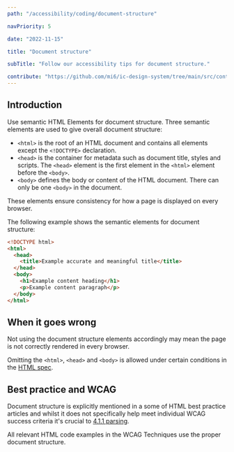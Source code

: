 ```yaml
---
path: "/accessibility/coding/document-structure"

navPriority: 5

date: "2022-11-15"

title: "Document structure"

subTitle: "Follow our accessibility tips for document structure."

contribute: "https://github.com/mi6/ic-design-system/tree/main/src/content/structured/accessibility/coding/document-structure.mdx"
---
```


## Introduction

Use semantic HTML Elements for document structure. Three semantic elements are used to give overall document structure:

- `<html>` is the root of an HTML document and contains all elements except the `<!DOCTYPE>` declaration.
- `<head>` is the container for metadata such as document title, styles and scripts. The `<head>` element is the first element in the `<html>` element before the `<body>`.
- `<body>` defines the body or content of the HTML document. There can only be one `<body>` in the document.

These elements ensure consistency for how a page is displayed on every browser.

The following example shows the semantic elements for document structure:

```html
<!DOCTYPE html>
<html>
  <head>
    <title>Example accurate and meaningful title</title>
  </head>
  <body>
    <h1>Example content heading</h1>
    <p>Example content paragraph</p>
  </body>
</html>
```

## When it goes wrong

Not using the document structure elements accordingly may mean the page is not correctly rendered in every browser.

Omitting the `<html>`, `<head>` and `<body>` is allowed under certain conditions in the [HTML spec](https://www.w3.org/TR/2011/WD-html5-20110525/syntax.html#optional-tags).

## Best practice and WCAG

Document structure is explicitly mentioned in a some of HTML best practice articles and whilst it does not specifically help meet individual WCAG success criteria it's crucial to [4.1.1 parsing](https://www.w3.org/WAI/WCAG21/quickref/#parsing).

All relevant HTML code examples in the WCAG Techniques use the proper document structure.
